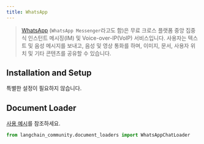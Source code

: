 ```yaml
---
title: WhatsApp
---
```


>[WhatsApp](https://www.whatsapp.com/) (`WhatsApp Messenger`라고도 함)은 무료 크로스 플랫폼 중앙 집중식 인스턴트 메시징(IM) 및 Voice-over-IP(VoIP) 서비스입니다. 사용자는 텍스트 및 음성 메시지를 보내고, 음성 및 영상 통화를 하며, 이미지, 문서, 사용자 위치 및 기타 콘텐츠를 공유할 수 있습니다.


## Installation and Setup

특별한 설정이 필요하지 않습니다.



## Document Loader

[사용 예시](/oss/integrations/document_loaders/whatsapp_chat)를 참조하세요.

```python
from langchain_community.document_loaders import WhatsAppChatLoader
```